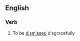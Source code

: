 ==English==

===Verb===
{{head|en|verb|head=[[get]] [[one's]] [[marching]] [[orders]]}}

# {{lb|en|idiomatic}} To be [[dismissed]] disgracefully